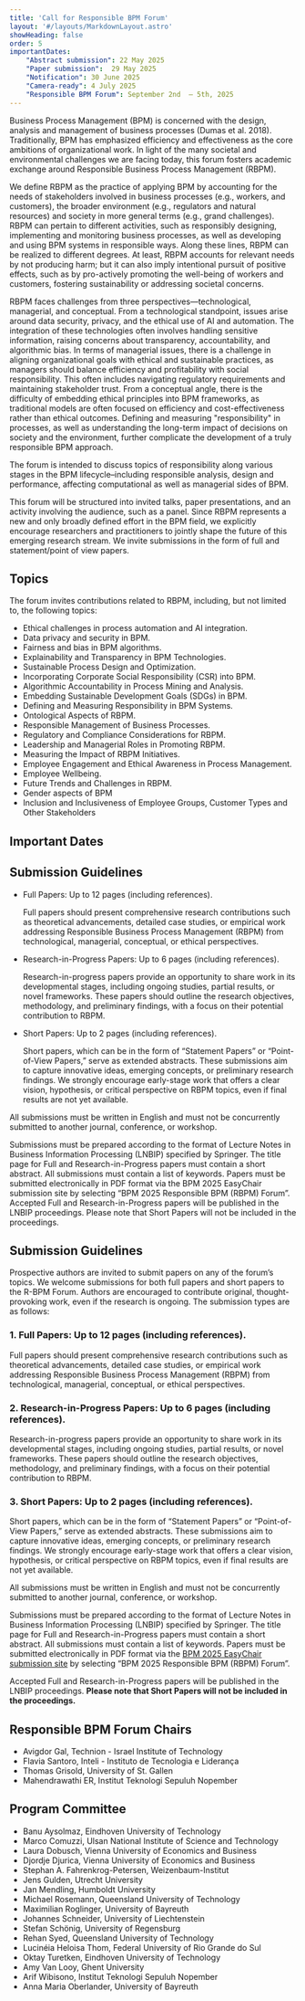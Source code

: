 ```yaml
---
title: 'Call for Responsible BPM Forum'
layout: '#/layouts/MarkdownLayout.astro'
showHeading: false
order: 5
importantDates:
    "Abstract submission": 22 May 2025
    "Paper submission":  29 May 2025
    "Notification": 30 June 2025
    "Camera-ready": 4 July 2025
    "Responsible BPM Forum": September 2nd  – 5th, 2025
---
```


Business Process Management (BPM) is concerned with the design, analysis and management of business processes (Dumas et al. 2018). Traditionally, BPM has emphasized efficiency and effectiveness as the core ambitions of organizational work. In light of the many societal and environmental challenges we are facing today, this forum fosters academic exchange around Responsible Business Process Management (RBPM). 

We define RBPM as the practice of applying BPM by accounting for the needs of stakeholders involved in business processes (e.g., workers, and customers), the broader environment (e.g., regulators and natural resources) and society in more general terms (e.g., grand challenges). RBPM can pertain to different activities, such as responsibly designing, implementing and monitoring business processes, as well as developing and using BPM systems in responsible ways. Along these lines, RBPM can be realized to different degrees. At least, RBPM accounts for relevant needs by not producing harm; but it can also imply intentional pursuit of positive effects, such as by pro-actively promoting the well-being of workers and customers, fostering sustainability or addressing societal concerns. 

RBPM faces challenges from three perspectives—technological, managerial, and conceptual. From a technological standpoint, issues arise around data security, privacy, and the ethical use of AI and automation. The integration of these technologies often involves handling sensitive information, raising concerns about transparency, accountability, and algorithmic bias. In terms of managerial issues, there is a challenge in aligning organizational goals with ethical and sustainable practices, as managers should balance efficiency and profitability with social responsibility. This often includes navigating regulatory requirements and maintaining stakeholder trust. From a conceptual angle, there is the difficulty of embedding ethical principles into BPM frameworks, as traditional models are often focused on efficiency and cost-effectiveness rather than ethical outcomes. Defining and measuring "responsibility" in processes, as well as understanding the long-term impact of decisions on society and the environment, further complicate the development of a truly responsible BPM approach.

The forum is intended to discuss topics of responsibility along various stages in the BPM lifecycle–including responsible analysis, design and performance, affecting computational as well as managerial sides of BPM.

This forum will be structured into invited talks, paper presentations, and an activity involving the audience, such as a panel. Since RBPM represents a new and only broadly defined effort in the BPM field, we explicitly encourage researchers and practitioners to jointly shape the future of this emerging research stream. We invite submissions in the form of full and statement/point of view papers.

## Topics

The forum invites contributions related to RBPM, including, but not limited to, the following topics:
- Ethical challenges in process automation and AI integration. 
- Data privacy and security in BPM.
- Fairness and bias in BPM algorithms. 
- Explainability and Transparency in BPM Technologies.
- Sustainable Process Design and Optimization.
- Incorporating Corporate Social Responsibility (CSR) into BPM.
- Algorithmic Accountability in Process Mining and Analysis.
- Embedding Sustainable Development Goals (SDGs) in BPM. 
- Defining and Measuring Responsibility in BPM Systems. 
- Ontological Aspects of RBPM. 
- Responsible Management of Business Processes. 
- Regulatory and Compliance Considerations for RBPM. 
- Leadership and Managerial Roles in Promoting RBPM. 
- Measuring the Impact of RBPM Initiatives.
- Employee Engagement and Ethical Awareness in Process Management. 
- Employee Wellbeing. 
- Future Trends and Challenges in RBPM.      
- Gender aspects of BPM
- Inclusion and Inclusiveness of Employee Groups, Customer Types and Other Stakeholders

## Important Dates

<ImportantDates importantDates={frontmatter.importantDates}/>

## Submission Guidelines

* Full Papers: Up to 12 pages (including references).

    Full papers should present comprehensive research contributions such as theoretical advancements, detailed case studies, or empirical work addressing Responsible Business Process Management (RBPM) from technological, managerial, conceptual, or ethical perspectives.

* Research-in-Progress Papers: Up to 6 pages (including references).

    Research-in-progress papers provide an opportunity to share work in its developmental stages, including ongoing studies, partial results, or novel frameworks. These papers should outline the research objectives, methodology, and preliminary findings, with a focus on their potential contribution to RBPM.

* Short Papers: Up to 2 pages (including references).

    Short papers, which can be in the form of “Statement Papers” or “Point-of-View Papers,” serve as extended abstracts. These submissions aim to capture innovative ideas, emerging concepts, or preliminary research findings. We strongly encourage early-stage work that offers a clear vision, hypothesis, or critical perspective on RBPM topics, even if final results are not yet available.
 
All submissions must be written in English and must not be concurrently submitted to another journal, conference, or workshop.
 
Submissions must be prepared according to the format of Lecture Notes in Business Information Processing (LNBIP) specified by Springer. The title page for Full and Research-in-Progress papers must contain a short abstract. All submissions must contain a list of keywords. Papers must be submitted electronically in PDF format via the BPM 2025 EasyChair submission site by selecting “BPM 2025 Responsible BPM (RBPM) Forum”.
Accepted Full and Research-in-Progress papers will be published in the LNBIP proceedings. Please note that Short Papers will not be included in the proceedings.

## Submission Guidelines

Prospective authors are invited to submit papers on any of the forum’s topics. We welcome submissions for both full papers and short papers to the R-BPM Forum. Authors are encouraged to contribute original, thought-provoking work, even if the research is ongoing. The submission types are as follows:

### 1. Full Papers: Up to 12 pages (including references).

Full papers should present comprehensive research contributions such as theoretical advancements, detailed case studies, or empirical work addressing Responsible Business Process Management (RBPM) from technological, managerial, conceptual, or ethical perspectives.

### 2. Research-in-Progress Papers: Up to 6 pages (including references).

Research-in-progress papers provide an opportunity to share work in its developmental stages, including ongoing studies, partial results, or novel frameworks. These papers should outline the research objectives, methodology, and preliminary findings, with a focus on their potential contribution to RBPM.

### 3. Short Papers: Up to 2 pages (including references).

Short papers, which can be in the form of “Statement Papers” or “Point-of-View Papers,” serve as extended abstracts. These submissions aim to capture innovative ideas, emerging concepts, or preliminary research findings. We strongly encourage early-stage work that offers a clear vision, hypothesis, or critical perspective on RBPM topics, even if final results are not yet available.

All submissions must be written in English and must not be concurrently submitted to another journal, conference, or workshop.

Submissions must be prepared according to the format of Lecture Notes in Business Information Processing (LNBIP) specified by Springer. The title page for Full and Research-in-Progress papers must contain a short abstract. All submissions must contain a list of keywords. Papers must be submitted electronically in PDF format via the [BPM 2025 EasyChair submission site](https://easychair.org/conferences/?conf=bpm2025) by selecting “BPM 2025 Responsible BPM (RBPM) Forum”.

Accepted Full and Research-in-Progress papers will be published in the LNBIP proceedings. **Please note that Short Papers will not be included in the proceedings.**

## Responsible BPM Forum Chairs

- Avigdor Gal, Technion - Israel Institute of Technology
- Flavia Santoro, Inteli - Instituto de Tecnologia e Liderança
- Thomas Grisold, University of St. Gallen
- Mahendrawathi ER, Institut Teknologi Sepuluh Nopember

## Program Committee

- Banu Aysolmaz, Eindhoven University of Technology
- Marco Comuzzi, Ulsan National Institute of Science and Technology
- Laura Dobusch, Vienna University of Economics and Business
- Djordje Djurica, Vienna University of Economics and Business
- Stephan A. Fahrenkrog-Petersen, Weizenbaum-Institut
- Jens Gulden, Utrecht University
- Jan Mendling, Humboldt University
- Michael Rosemann, Queensland University of Technology
- Maximilian Roglinger, University of Bayreuth
- Johannes Schneider, University of Liechtenstein
- Stefan Schönig, University of Regensburg
- Rehan Syed, Queensland University of Technology
- Lucinéia Heloisa Thom, Federal University of Rio Grande do Sul
- Oktay Turetken, Eindhoven University of Technology
- Amy Van Looy, Ghent University
- Arif Wibisono, Institut Teknologi Sepuluh Nopember
- Anna Maria Oberlander, University of Bayreuth
